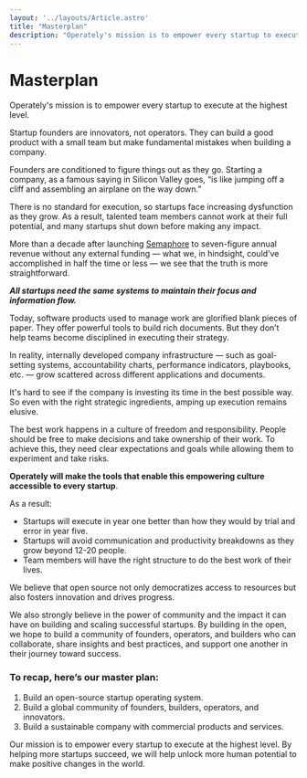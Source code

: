 ```yaml
---
layout: '../layouts/Article.astro'
title: "Masterplan"
description: "Operately's mission is to empower every startup to execute at the highest level."
---
```



# Masterplan

<p class="lead">Operately's mission is to empower every startup to execute at the highest level.</p>

<YouTubeEmbed id="Xki56c55w38" />

Startup founders are innovators, not operators. They can build a good product with a small team but make fundamental mistakes when building a company.

Founders are conditioned to figure things out as they go. Starting a company, as a famous saying in Silicon Valley goes, “is like jumping off a cliff and assembling an airplane on the way down.”

There is no standard for execution, so startups face increasing dysfunction as they grow. As a result, talented team members cannot work at their full potential, and many startups shut down before making any impact.

More than a decade after launching [Semaphore](https://semaphoreci.com) to seven-figure annual revenue without any external funding — what we, in hindsight, could’ve accomplished in half the time or less — we see that the truth is more straightforward.

_**All startups need the same systems to maintain their focus and information flow.**_

Today, software products used to manage work are glorified blank pieces of paper. They offer powerful tools to build rich documents. But they don’t help teams become disciplined in executing their strategy.

In reality, internally developed company infrastructure — such as goal-setting systems, accountability charts, performance indicators, playbooks, etc. — grow scattered across different applications and documents.

It's hard to see if the company is investing its time in the best possible way. So even with the right strategic ingredients, amping up execution remains elusive.

The best work happens in a culture of freedom and responsibility. People should be free to make decisions and take ownership of their work. To achieve this, they need clear expectations and goals while allowing them to experiment and take risks.

**Operately will make the tools that enable this empowering culture accessible to every startup**.

As a result:

- Startups will execute in year one better than how they would by trial and error in year five.
- Startups will avoid communication and productivity breakdowns as they grow beyond 12-20 people.
- Team members will have the right structure to do the best work of their lives.

We believe that open source not only democratizes access to resources but also fosters innovation and drives progress.

We also strongly believe in the power of community and the impact it can have on building and scaling successful startups. By building in the open, we hope to build a community of founders, operators, and builders who can collaborate, share insights and best practices, and support one another in their journey toward success.

### To recap, here’s our master plan:

1. Build an open-source startup operating system.
2. Build a global community of founders, builders, operators, and innovators.
3. Build a sustainable company with commercial products and services.

Our mission is to empower every startup to execute at the highest level. By helping more startups succeed, we will help unlock more human potential to make positive changes in the world.
